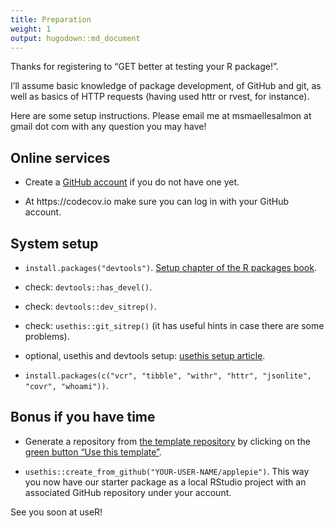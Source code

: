 ```yaml
---
title: Preparation
weight: 1
output: hugodown::md_document
---
```


Thanks for registering to "GET better at testing your R package!".

I'll assume basic knowledge of package development, of GitHub and git, as well as basics of HTTP requests (having used httr or rvest, for instance).

Here are some setup instructions. Please email me at msmaellesalmon at gmail dot com with any question you may have!

## Online services

* Create a [GitHub account](https://happygitwithr.com/big-picture.html) if you do not have one yet.

* At https://codecov.io make sure you can log in with your GitHub account.

## System setup

* `install.packages("devtools")`. [Setup chapter of the R packages book](https://r-pkgs.org/setup.html).

* check: `devtools::has_devel()`.

* check: `devtools::dev_sitrep()`.

* check: `usethis::git_sitrep()` (it has useful hints in case there are some problems).

* optional, usethis and devtools setup: [usethis setup article](https://usethis.r-lib.org/articles/articles/usethis-setup.html).

* `install.packages(c("vcr", "tibble", "withr", "httr", "jsonlite", "covr", "whoami"))`.

## Bonus if you have time

* Generate a repository from [the template repository](https://github.com/ropensci-training/applepie) by clicking on the [green button "Use this template"](https://docs.github.com/en/github/creating-cloning-and-archiving-repositories/creating-a-repository-on-github/creating-a-repository-from-a-template#creating-a-repository-from-a-template). 

* `usethis::create_from_github("YOUR-USER-NAME/applepie")`. This way you now have our starter package as a local RStudio project with an associated GitHub repository under your account.

See you soon at useR! 